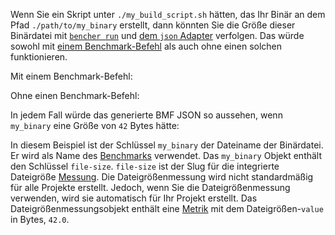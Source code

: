 
Wenn Sie ein Skript unter `./my_build_script.sh` hätten, das Ihr Binär an dem Pfad `./path/to/my_binary` erstellt,
dann könnten Sie die Größe dieser Binärdatei mit
<code><a href="/de/docs/explanation/bencher-run/">bencher run</a></code>
und [dem `json` Adapter][json adapter] verfolgen.
Das würde sowohl mit [einem Benchmark-Befehl][bencher run] als auch ohne einen solchen funktionieren.

Mit einem Benchmark-Befehl:
<CmdExample />

Ohne einen Benchmark-Befehl:
<NoCmdExample />

In jedem Fall würde das generierte BMF JSON so aussehen,
wenn `my_binary` eine Größe von `42` Bytes hätte:

<JsonExample />

In diesem Beispiel ist der Schlüssel `my_binary` der Dateiname der Binärdatei.
Er wird als Name des [Benchmarks][benchmark] verwendet.
Das `my_binary` Objekt enthält den Schlüssel `file-size`.
`file-size` ist der Slug für die integrierte Dateigröße [Messung][measure].
Die Dateigrößenmessung wird nicht standardmäßig für alle Projekte erstellt.
Jedoch, wenn Sie die Dateigrößenmessung verwenden,
wird sie automatisch für Ihr Projekt erstellt.
Das Dateigrößenmessungsobjekt enthält eine [Metrik][metric]
mit dem Dateigrößen-`value` in Bytes, `42.0`.

[json adapter]: /de/docs/explanation/adapters/#-json
[bencher run]: /de/docs/explanation/bencher-run/#benchmark-command

[benchmark]: /de/docs/explanation/benchmarking/#benchmark
[measure]: /de/docs/explanation/benchmarking/#measure
[metric]: /de/docs/explanation/benchmarking/#metrics